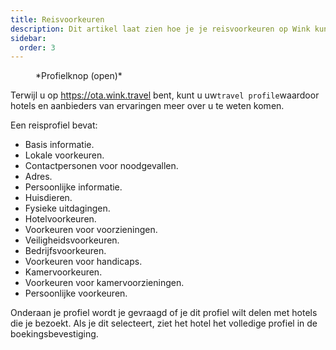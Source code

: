 ```yaml
---
title: Reisvoorkeuren
description: Dit artikel laat zien hoe je je reisvoorkeuren op Wink kunt beheren
sidebar:
  order: 3
---
```


<figure>
  <CloudinaryImage width="350" height="404" resize="scale" quality="best" alt="Accountknop bij authenticatie" src="academy/account-button-auth-open" errorImage="noimage_opaque_nyrtl0.png" />

  <figcaption>*Profielknop (open)*</figcaption>
</figure>


Terwijl u op https://ota.wink.travel bent, kunt u uw`travel profile`waardoor hotels en aanbieders van ervaringen meer over u te weten komen.

Een reisprofiel bevat:

* Basis informatie.
* Lokale voorkeuren.
* Contactpersonen voor noodgevallen.
* Adres.
* Persoonlijke informatie.
* Huisdieren.
* Fysieke uitdagingen.
* Hotelvoorkeuren.
* Voorkeuren voor voorzieningen.
* Veiligheidsvoorkeuren.
* Bedrijfsvoorkeuren.
* Voorkeuren voor handicaps.
* Kamervoorkeuren.
* Voorkeuren voor kamervoorzieningen.
* Persoonlijke voorkeuren.

Onderaan je profiel wordt je gevraagd of je dit profiel wilt delen met hotels die je bezoekt. Als je dit selecteert, ziet het hotel het volledige profiel in de boekingsbevestiging.

